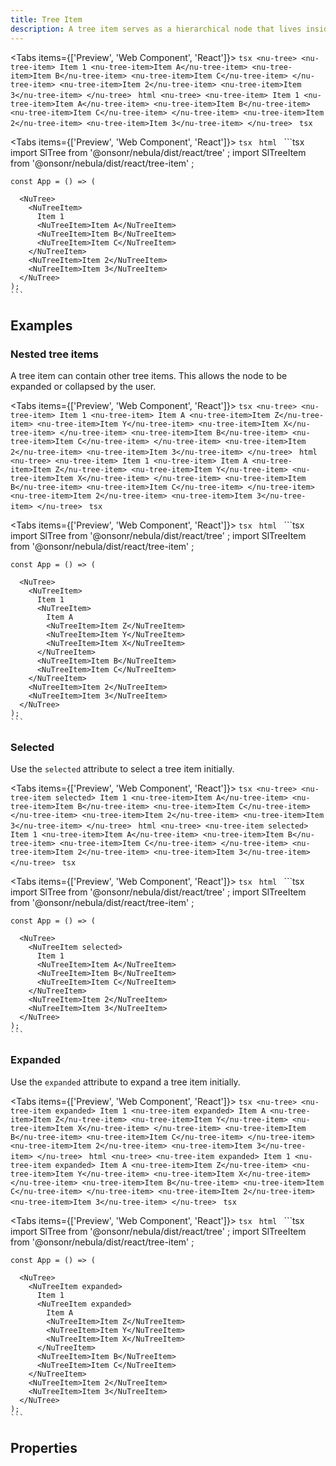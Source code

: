 ```yaml
---
title: Tree Item
description: A tree item serves as a hierarchical node that lives inside a tree.
---
```



<Tabs items={['Preview', 'Web Component', 'React']}>
  <Tab value="Preview">
    ```tsx
    <nu-tree>
      <nu-tree-item>
        Item 1
        <nu-tree-item>Item A</nu-tree-item>
        <nu-tree-item>Item B</nu-tree-item>
        <nu-tree-item>Item C</nu-tree-item>
      </nu-tree-item>
      <nu-tree-item>Item 2</nu-tree-item>
      <nu-tree-item>Item 3</nu-tree-item>
    </nu-tree>
    ```
  </Tab>
  <Tab value="Web Component">
    ```html
    <nu-tree>
      <nu-tree-item>
        Item 1
        <nu-tree-item>Item A</nu-tree-item>
        <nu-tree-item>Item B</nu-tree-item>
        <nu-tree-item>Item C</nu-tree-item>
      </nu-tree-item>
      <nu-tree-item>Item 2</nu-tree-item>
      <nu-tree-item>Item 3</nu-tree-item>
    </nu-tree>
    ```
  </Tab>
  <Tab value="React">
    ```tsx
    ```
  </Tab>
</Tabs>

<!-- prettier-ignore -->

<Tabs items={['Preview', 'Web Component', 'React']}>
  <Tab value="Preview">
    ```tsx
    ```
  </Tab>
  <Tab value="Web Component">
    ```html
    ```
  </Tab>
  <Tab value="React">
    ```tsx
    import SlTree from '@onsonr/nebula/dist/react/tree'
    ;
    import SlTreeItem from '@onsonr/nebula/dist/react/tree-item'
    ;
    
    const App = () => (
      
      <NuTree>
        <NuTreeItem>
          Item 1
          <NuTreeItem>Item A</NuTreeItem>
          <NuTreeItem>Item B</NuTreeItem>
          <NuTreeItem>Item C</NuTreeItem>
        </NuTreeItem>
        <NuTreeItem>Item 2</NuTreeItem>
        <NuTreeItem>Item 3</NuTreeItem>
      </NuTree>
    );
    ```
  </Tab>
</Tabs>

## Examples

### Nested tree items

A tree item can contain other tree items. This allows the node to be expanded or collapsed by the user.

<Tabs items={['Preview', 'Web Component', 'React']}>
  <Tab value="Preview">
    ```tsx
    <nu-tree>
      <nu-tree-item>
        Item 1
        <nu-tree-item>
          Item A
          <nu-tree-item>Item Z</nu-tree-item>
          <nu-tree-item>Item Y</nu-tree-item>
          <nu-tree-item>Item X</nu-tree-item>
        </nu-tree-item>
        <nu-tree-item>Item B</nu-tree-item>
        <nu-tree-item>Item C</nu-tree-item>
      </nu-tree-item>
      <nu-tree-item>Item 2</nu-tree-item>
      <nu-tree-item>Item 3</nu-tree-item>
    </nu-tree>
    ```
  </Tab>
  <Tab value="Web Component">
    ```html
    <nu-tree>
      <nu-tree-item>
        Item 1
        <nu-tree-item>
          Item A
          <nu-tree-item>Item Z</nu-tree-item>
          <nu-tree-item>Item Y</nu-tree-item>
          <nu-tree-item>Item X</nu-tree-item>
        </nu-tree-item>
        <nu-tree-item>Item B</nu-tree-item>
        <nu-tree-item>Item C</nu-tree-item>
      </nu-tree-item>
      <nu-tree-item>Item 2</nu-tree-item>
      <nu-tree-item>Item 3</nu-tree-item>
    </nu-tree>
    ```
  </Tab>
  <Tab value="React">
    ```tsx
    ```
  </Tab>
</Tabs>

<!-- prettier-ignore -->

<Tabs items={['Preview', 'Web Component', 'React']}>
  <Tab value="Preview">
    ```tsx
    ```
  </Tab>
  <Tab value="Web Component">
    ```html
    ```
  </Tab>
  <Tab value="React">
    ```tsx
    import SlTree from '@onsonr/nebula/dist/react/tree'
    ;
    import SlTreeItem from '@onsonr/nebula/dist/react/tree-item'
    ;
    
    const App = () => (
      
      <NuTree>
        <NuTreeItem>
          Item 1
          <NuTreeItem>
            Item A
            <NuTreeItem>Item Z</NuTreeItem>
            <NuTreeItem>Item Y</NuTreeItem>
            <NuTreeItem>Item X</NuTreeItem>
          </NuTreeItem>
          <NuTreeItem>Item B</NuTreeItem>
          <NuTreeItem>Item C</NuTreeItem>
        </NuTreeItem>
        <NuTreeItem>Item 2</NuTreeItem>
        <NuTreeItem>Item 3</NuTreeItem>
      </NuTree>
    );
    ```
  </Tab>
</Tabs>

### Selected

Use the `selected` attribute to select a tree item initially.

<Tabs items={['Preview', 'Web Component', 'React']}>
  <Tab value="Preview">
    ```tsx
    <nu-tree>
      <nu-tree-item selected>
        Item 1
        <nu-tree-item>Item A</nu-tree-item>
        <nu-tree-item>Item B</nu-tree-item>
        <nu-tree-item>Item C</nu-tree-item>
      </nu-tree-item>
      <nu-tree-item>Item 2</nu-tree-item>
      <nu-tree-item>Item 3</nu-tree-item>
    </nu-tree>
    ```
  </Tab>
  <Tab value="Web Component">
    ```html
    <nu-tree>
      <nu-tree-item selected>
        Item 1
        <nu-tree-item>Item A</nu-tree-item>
        <nu-tree-item>Item B</nu-tree-item>
        <nu-tree-item>Item C</nu-tree-item>
      </nu-tree-item>
      <nu-tree-item>Item 2</nu-tree-item>
      <nu-tree-item>Item 3</nu-tree-item>
    </nu-tree>
    ```
  </Tab>
  <Tab value="React">
    ```tsx
    ```
  </Tab>
</Tabs>

<!-- prettier-ignore -->

<Tabs items={['Preview', 'Web Component', 'React']}>
  <Tab value="Preview">
    ```tsx
    ```
  </Tab>
  <Tab value="Web Component">
    ```html
    ```
  </Tab>
  <Tab value="React">
    ```tsx
    import SlTree from '@onsonr/nebula/dist/react/tree'
    ;
    import SlTreeItem from '@onsonr/nebula/dist/react/tree-item'
    ;
    
    const App = () => (
      
      <NuTree>
        <NuTreeItem selected>
          Item 1
          <NuTreeItem>Item A</NuTreeItem>
          <NuTreeItem>Item B</NuTreeItem>
          <NuTreeItem>Item C</NuTreeItem>
        </NuTreeItem>
        <NuTreeItem>Item 2</NuTreeItem>
        <NuTreeItem>Item 3</NuTreeItem>
      </NuTree>
    );
    ```
  </Tab>
</Tabs>

### Expanded

Use the `expanded` attribute to expand a tree item initially.

<Tabs items={['Preview', 'Web Component', 'React']}>
  <Tab value="Preview">
    ```tsx
    <nu-tree>
      <nu-tree-item expanded>
        Item 1
        <nu-tree-item expanded>
          Item A
          <nu-tree-item>Item Z</nu-tree-item>
          <nu-tree-item>Item Y</nu-tree-item>
          <nu-tree-item>Item X</nu-tree-item>
        </nu-tree-item>
        <nu-tree-item>Item B</nu-tree-item>
        <nu-tree-item>Item C</nu-tree-item>
      </nu-tree-item>
      <nu-tree-item>Item 2</nu-tree-item>
      <nu-tree-item>Item 3</nu-tree-item>
    </nu-tree>
    ```
  </Tab>
  <Tab value="Web Component">
    ```html
    <nu-tree>
      <nu-tree-item expanded>
        Item 1
        <nu-tree-item expanded>
          Item A
          <nu-tree-item>Item Z</nu-tree-item>
          <nu-tree-item>Item Y</nu-tree-item>
          <nu-tree-item>Item X</nu-tree-item>
        </nu-tree-item>
        <nu-tree-item>Item B</nu-tree-item>
        <nu-tree-item>Item C</nu-tree-item>
      </nu-tree-item>
      <nu-tree-item>Item 2</nu-tree-item>
      <nu-tree-item>Item 3</nu-tree-item>
    </nu-tree>
    ```
  </Tab>
  <Tab value="React">
    ```tsx
    ```
  </Tab>
</Tabs>

<!-- prettier-ignore -->

<Tabs items={['Preview', 'Web Component', 'React']}>
  <Tab value="Preview">
    ```tsx
    ```
  </Tab>
  <Tab value="Web Component">
    ```html
    ```
  </Tab>
  <Tab value="React">
    ```tsx
    import SlTree from '@onsonr/nebula/dist/react/tree'
    ;
    import SlTreeItem from '@onsonr/nebula/dist/react/tree-item'
    ;
    
    const App = () => (
      
      <NuTree>
        <NuTreeItem expanded>
          Item 1
          <NuTreeItem expanded>
            Item A
            <NuTreeItem>Item Z</NuTreeItem>
            <NuTreeItem>Item Y</NuTreeItem>
            <NuTreeItem>Item X</NuTreeItem>
          </NuTreeItem>
          <NuTreeItem>Item B</NuTreeItem>
          <NuTreeItem>Item C</NuTreeItem>
        </NuTreeItem>
        <NuTreeItem>Item 2</NuTreeItem>
        <NuTreeItem>Item 3</NuTreeItem>
      </NuTree>
    );
    ```
  </Tab>
</Tabs>

## Properties

<AutoTypeTable path="./src/components/tree-item/tree-item.component.ts" name="NuTreeItem" />

